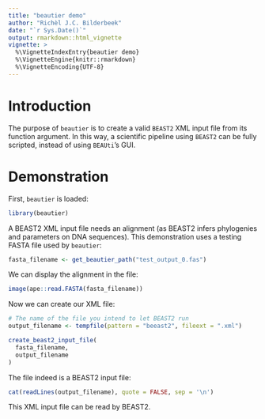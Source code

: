 ```yaml
---
title: "beautier demo"
author: "Richèl J.C. Bilderbeek"
date: "`r Sys.Date()`"
output: rmarkdown::html_vignette
vignette: >
  %\VignetteIndexEntry{beautier demo}
  %\VignetteEngine{knitr::rmarkdown}
  %\VignetteEncoding{UTF-8}
---
```


# Introduction

The purpose of `beautier` is to create a valid `BEAST2` XML input file
from its function argument. In this way, a scientific pipeline using 
`BEAST2` can be fully scripted, instead of using `BEAUti`'s GUI.

# Demonstration

First, `beautier` is loaded:

```r
library(beautier)
```

A BEAST2 XML input file needs an alignment (as BEAST2 infers
phylogenies and parameters on DNA sequences). This demonstration uses
a testing FASTA file used by `beautier`:

```r
fasta_filename <- get_beautier_path("test_output_0.fas")
```

We can display the alignment in the file:


```r
image(ape::read.FASTA(fasta_filename))
```

Now we can create our XML file:

```r
# The name of the file you intend to let BEAST2 run
output_filename <- tempfile(pattern = "beeast2", fileext = ".xml")

create_beast2_input_file(
  fasta_filename,
  output_filename
)
```

The file indeed is a BEAST2 input file:

```r
cat(readLines(output_filename), quote = FALSE, sep = '\n')
```

This XML input file can be read by BEAST2.
